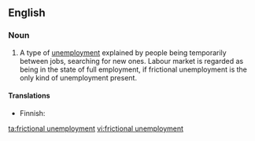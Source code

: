==English==
{{wikipedia}}

===Noun===
{{en-noun|head=[[frictional]] [[unemployment]]|-}}

# {{lb|en|economics}} A type of [[unemployment]] explained by people being temporarily between jobs, searching for new ones. Labour market is regarded as being in the state of full employment, if frictional unemployment is the only kind of unemployment present.

====Translations====
{{trans-top|type of unemployment}}
* Finnish: {{t|fi|kitkatyöttömyys}}
{{trans-mid}}
{{trans-bottom}}

[[ta:frictional unemployment]]
[[vi:frictional unemployment]]